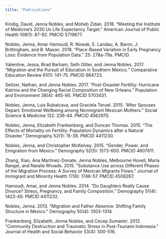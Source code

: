 ---
title: "Publications"
---

Kindig, David, Jenna Nobles, and Moheb Zidan. 2018. “Meeting the Institute of Medicine’s 2030 Us Life Expectancy Target.” American Journal of Public Health 108(1): 87-92. PMCID 5719677.

Nobles, Jenna, Amar Hamoudi, R. Nowak, E. Landau, A. Baron, J. Brittingham, and B. Mason. 2018.  “Place-Based Variation in Early Pregnancy Loss: Evidence from Population Data.” 25: 278a-79a. PMCID.

Valentine, Jessa, Brad Barham, Seth Gitter, and Jenna Nobles. 2017. “Migration and the Pursuit of Education in Southern Mexico.” Comparative Education Review 61(1): 141-75. PMCID 984723.

Seltzer, Nathan, and Jenna Nobles. 2017. “Post-Disaster Fertility: Hurricane Katrina and the Changing Racial Composition of New Orleans.” Population and Environment 38(4): 465-90. PMCID 5703431.

Nobles, Jenna, Luis Rubalcava, and Graciela Teruel. 2015. “After Spouses Depart: Emotional Wellbeing among Nonmigrant Mexican Mothers.” Social Science & Medicine 132: 236-44. PMCID 4562970.

Nobles, Jenna, Elizabeth Frankenberg, and Duncan Thomas. 2015. “The Effects of Mortality on Fertility: Population Dynamics after a Natural Disaster.” Demography 52(1): 15-38. PMCID 4411230.

Nobles, Jenna, and Christopher McKelvey. 2015. “Gender, Power, and Emigration from Mexico.” Demography 52(5): 1573-600. PMCID 4607611.

Zhang, Xiao, Ana Martinez-Donate, Jenna Nobles, Melbourne Hovell, Maria Rangel, and Natalie Rhoads. 2015. “Substance Use across Different Phases of the Migration Process: A Survey of Mexican Migrants Flows.” Journal of Immigrant and Minority Health 17(6): 1746-57. PMCID 4506267.

Hamoudi, Amar, and Jenna Nobles. 2014. “Do Daughters Really Cause Divorce? Stress, Pregnancy, and Family Composition.” Demography 51(4): 1423-49. PMCID 4411232.

Nobles, Jenna. 2013. “Migration and Father Absence: Shifting Family Structure in Mexico.” Demography 50(4): 1303-1314.

Frankenberg, Elizabeth, Jenna Nobles, and Cecep Sumantri. 2012. “Community Destruction and Traumatic Stress in Post-Tsunami Indonesia.” Journal of Health and Social Behavior 53(4): 500-516.